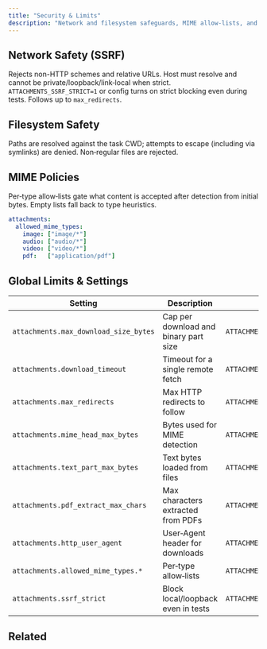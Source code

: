 ```yaml
---
title: "Security & Limits"
description: "Network and filesystem safeguards, MIME allow-lists, and configurable limits"
---
```


## Network Safety (SSRF)

<List>
  <ListItem title="Absolute HTTP(S) only">
    Rejects non-HTTP schemes and relative URLs. Host must resolve and cannot be private/loopback/link‑local when strict.
  </ListItem>
  <ListItem title="Strict mode">
    <code>ATTACHMENTS_SSRF_STRICT=1</code> or config turns on strict blocking even during tests.
  </ListItem>
  <ListItem title="Redirect cap">
    Follows up to <code>max_redirects</code>.
  </ListItem>
</List>

## Filesystem Safety

<List>
  <ListItem title="CWD confinement">
    Paths are resolved against the task CWD; attempts to escape (including via symlinks) are denied.
  </ListItem>
  <ListItem title="Regular files only">
    Non‑regular files are rejected.
  </ListItem>
</List>

## MIME Policies

Per‑type allow‑lists gate what content is accepted after detection from initial bytes. Empty lists fall back to type heuristics.

```yaml
attachments:
  allowed_mime_types:
    image: ["image/*"]
    audio: ["audio/*"]
    video: ["video/*"]
    pdf:   ["application/pdf"]
```

## Global Limits & Settings

| Setting | Description | Env Var | Default |
| --- | --- | --- | --- |
| `attachments.max_download_size_bytes` | Cap per download and binary part size | `ATTACHMENTS_MAX_DOWNLOAD_SIZE_BYTES` | 10_000_000 |
| `attachments.download_timeout` | Timeout for a single remote fetch | `ATTACHMENTS_DOWNLOAD_TIMEOUT` | 30s |
| `attachments.max_redirects` | Max HTTP redirects to follow | `ATTACHMENTS_MAX_REDIRECTS` | 3 |
| `attachments.mime_head_max_bytes` | Bytes used for MIME detection | `ATTACHMENTS_MIME_HEAD_MAX_BYTES` | 512 |
| `attachments.text_part_max_bytes` | Text bytes loaded from files | `ATTACHMENTS_TEXT_PART_MAX_BYTES` | 5_242_880 |
| `attachments.pdf_extract_max_chars` | Max characters extracted from PDFs | `ATTACHMENTS_PDF_EXTRACT_MAX_CHARS` | 1_000_000 |
| `attachments.http_user_agent` | User‑Agent header for downloads | `ATTACHMENTS_HTTP_USER_AGENT` | Compozy/1.0 |
| `attachments.allowed_mime_types.*` | Per‑type allow‑lists | `ATTACHMENTS_ALLOWED_MIME_TYPES_*` | See above |
| `attachments.ssrf_strict` | Block local/loopback even in tests | `ATTACHMENTS_SSRF_STRICT` | false |

## Related

<ReferenceCardList>
  <ReferenceCard
    title="Global Configuration"
    description="Full set of application settings"
    href="/docs/core/configuration/global"
    icon="Settings"
  />
  <ReferenceCard
    title="Providers"
    description="Model capabilities and limitations"
    href="/docs/core/configuration/providers"
    icon="Cpu"
  />
</ReferenceCardList>
